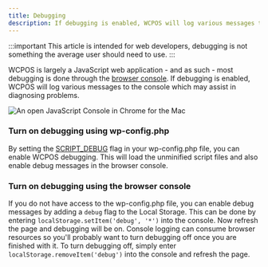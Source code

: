 ```yaml
---
title: Debugging
description: If debugging is enabled, WCPOS will log various messages to the console which may assist in diagnosing problems.
---
```


:::important
This article is intended for web developers, debugging is not something the average user should need to use.
:::

WCPOS is largely a JavaScript web application - and as such - most debugging is done through the [browser console](http://codex.wordpress.org/Using_Your_Browser_to_Diagnose_JavaScript_Errors).
If debugging is enabled, WCPOS will log various messages to the console which may assist in diagnosing problems.

![An open JavaScript Console in Chrome for the Mac](https://wcpos.com/wp-content/uploads/2016/06/javascript-console.png "An open JavaScript Console in Chrome for the Mac")

### Turn on debugging using wp-config.php

By setting the [SCRIPT_DEBUG](https://codex.wordpress.org/Debugging_in_WordPress#SCRIPT_DEBUG) flag in your wp-config.php file, you can enable WCPOS debugging.
This will load the unminified script files and also enable debug messages in the browser console.

### Turn on debugging using the browser console

If you do not have access to the wp-config.php file, you can enable debug messages by adding a `debug` flag to the Local Storage.
This can be done by entering `localStorage.setItem('debug', '*')` into the console.
Now refresh the page and debugging will be on. Console logging can consume browser resources so you'll probably want to turn debugging off once you are finished with it.
To turn debugging off, simply enter `localStorage.removeItem('debug')` into the console and refresh the page.

